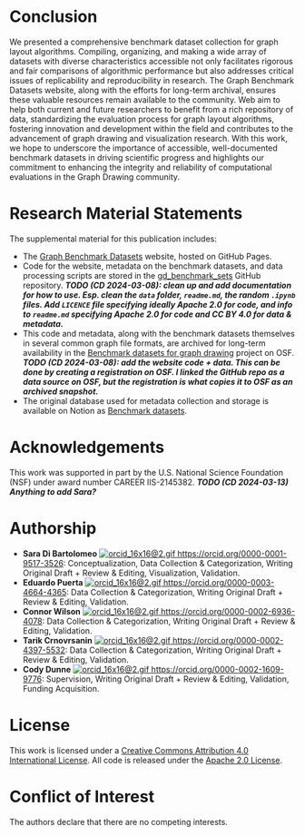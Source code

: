# Conclusion {#sec-conclusion}

We presented a comprehensive benchmark dataset collection for graph layout algorithms. Compiling, organizing, and making a wide array of datasets with diverse characteristics accessible not only facilitates rigorous and fair comparisons of algorithmic performance but also addresses critical issues of replicability and reproducibility in research. The Graph Benchmark Datasets website, along with the efforts for long-term archival, ensures these valuable resources remain available to the community. Web aim to help both current and future researchers to benefit from a rich repository of data, standardizing the evaluation process for graph layout algorithms, fostering innovation and development within the field and contributes to the advancement of graph drawing and visualization research. With this work, we hope to underscore the importance of accessible, well-documented benchmark datasets in driving scientific progress and highlights our commitment to enhancing the integrity and reliability of computational evaluations in the Graph Drawing community.

# Research Material Statements {#sec-research-statements}

The supplemental material for this publication includes:

* The [Graph Benchmark Datasets](https://visdunneright.github.io/gd_benchmark_sets/) website, hosted on GitHub Pages.
* Code for the website, metadata on the benchmark datasets, and data processing scripts are stored in the [gd_benchmark_sets](https://github.com/visdunneright/gd_benchmark_sets/) GitHub repository. **_TODO (CD 2024-03-08): clean up and add documentation for how to use. Esp. clean the `data` folder, `readme.md`, the random `.ipynb` files. Add `LICENCE` file specifying ideally Apache 2.0 for code, and info to `readme.md` specifying Apache 2.0 for code and CC BY 4.0 for data & metadata._**
* This code and metadata, along with the benchmark datasets themselves in several common graph file formats, are archived for long-term availability in the [Benchmark datasets for graph drawing](https://osf.io/j7ucv/) project on OSF. **_TODO  (CD 2024-03-08): add the website code + data. This can be done by creating a registration on OSF. I linked the GitHub repo as a data source on OSF, but the registration is what copies it to OSF as an archived snapshot._**
* The original database used for metadata collection and storage is available on Notion as [Benchmark datasets](https://picorana.notion.site/64e0439269f9497799025562a4087ce1?v=271e88e50ca24ee0bfd1c99ffa25daf5&pvs=74).

# Acknowledgements

This work was supported in part by the U.S. National Science Foundation (NSF) under award number CAREER IIS-2145382.
**_TODO (CD 2024-03-13) Anything to add Sara?_**

# Authorship {#sec-authorship}

* **Sara Di Bartolomeo** [![orcid_16x16@2.gif](${await FileAttachment("orcid_16x16@2.gif").url()}) https://orcid.org/0000-0001-9517-3526](https://orcid.org/0000-0001-9517-3526): Conceptualization, Data Collection & Categorization, Writing Original Draft + Review & Editing, Visualization, Validation.
* **Eduardo Puerta** [![orcid_16x16@2.gif](${await FileAttachment("orcid_16x16@2.gif").url()}) https://orcid.org/0000-0003-4664-4365](https://orcid.org/0000-0003-4664-4365): Data Collection & Categorization, Writing Original Draft + Review & Editing, Validation.
* **Connor Wilson** [![orcid_16x16@2.gif](${await FileAttachment("orcid_16x16@2.gif").url()}) https://orcid.org/0000-0002-6936-4078](https://orcid.org/0000-0002-6936-4078): Data Collection & Categorization, Writing Original Draft + Review & Editing, Validation.
* **Tarik Crnovrsanin** [![orcid_16x16@2.gif](${await FileAttachment("orcid_16x16@2.gif").url()}) https://orcid.org/0000-0002-4397-5532](https://orcid.org/0000-0002-4397-5532): Data Collection & Categorization, Writing Original Draft + Review & Editing, Validation.
* **Cody Dunne** [![orcid_16x16@2.gif](${await FileAttachment("orcid_16x16@2.gif").url()}) https://orcid.org/0000-0002-1609-9776](https://orcid.org/0000-0002-1609-9776): Supervision, Writing Original Draft + Review & Editing, Validation, Funding Acquisition.

# License 

This work is licensed under a [Creative Commons Attribution 4.0 International License](https://creativecommons.org/licenses/by/4.0/). All code is released under the [Apache 2.0 License](https://opensource.org/license/apache-2-0).

# Conflict of Interest

The authors declare that there are no competing interests.
